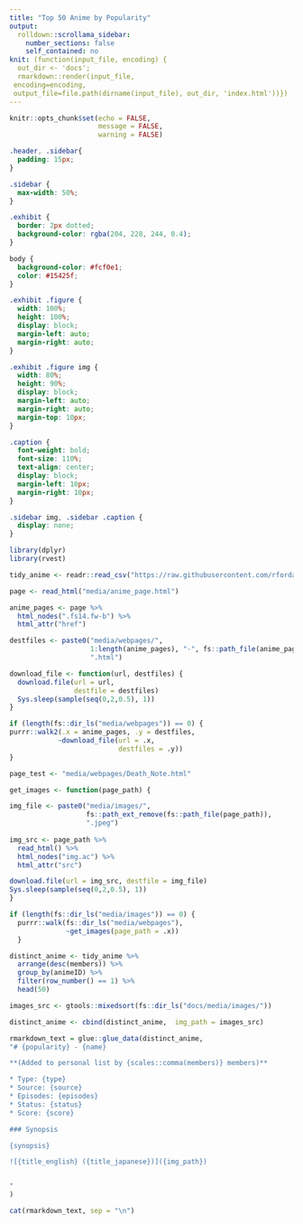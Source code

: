 ```yaml
---
title: "Top 50 Anime by Popularity"
output:
  rolldown::scrollama_sidebar:
    number_sections: false
    self_contained: no
knit: (function(input_file, encoding) {
  out_dir <- 'docs';
  rmarkdown::render(input_file,
 encoding=encoding,
 output_file=file.path(dirname(input_file), out_dir, 'index.html'))})
---
```


```r
knitr::opts_chunk$set(echo = FALSE, 
                      message = FALSE, 
                      warning = FALSE)
```

```css
.header, .sidebar{
  padding: 15px;
}

.sidebar {
  max-width: 50%;
}

.exhibit {
  border: 2px dotted;
  background-color: rgba(204, 228, 244, 0.4);
}

body {
  background-color: #fcf0e1;
  color: #15425f;
}

.exhibit .figure {
  width: 100%;
  height: 100%;
  display: block;
  margin-left: auto;
  margin-right: auto;
}

.exhibit .figure img {
  width: 80%;
  height: 90%;
  display: block;
  margin-left: auto;
  margin-right: auto;
  margin-top: 10px;
}

.caption {
  font-weight: bold;
  font-size: 110%;
  text-align: center;
  display: block;
  margin-left: 10px;
  margin-right: 10px;
}

.sidebar img, .sidebar .caption {
  display: none;
}
```

```r
library(dplyr)
library(rvest)

tidy_anime <- readr::read_csv("https://raw.githubusercontent.com/rfordatascience/tidytuesday/master/data/2019/2019-04-23/tidy_anime.csv")

page <- read_html("media/anime_page.html")
```

```r
anime_pages <- page %>% 
  html_nodes(".fs14.fw-b") %>% 
  html_attr("href") 

destfiles <- paste0("media/webpages/",
                    1:length(anime_pages), "-", fs::path_file(anime_pages), 
                    ".html")

download_file <- function(url, destfiles) {
  download.file(url = url, 
                destfile = destfiles)
  Sys.sleep(sample(seq(0,2,0.5), 1))
}

if (length(fs::dir_ls("media/webpages")) == 0) {
purrr::walk2(.x = anime_pages, .y = destfiles,
            ~download_file(url = .x, 
                           destfiles = .y))
}

page_test <- "media/webpages/Death_Note.html"

get_images <- function(page_path) {

img_file <- paste0("media/images/", 
                   fs::path_ext_remove(fs::path_file(page_path)), 
                   ".jpeg")  
  
img_src <- page_path %>%
  read_html() %>% 
  html_nodes("img.ac") %>%
  html_attr("src")

download.file(url = img_src, destfile = img_file)
Sys.sleep(sample(seq(0,2,0.5), 1))
}

if (length(fs::dir_ls("media/images")) == 0) {
  purrr::walk(fs::dir_ls("media/webpages"),
              ~get_images(page_path = .x))
  }
```


```r
distinct_anime <- tidy_anime %>% 
  arrange(desc(members)) %>% 
  group_by(animeID) %>% 
  filter(row_number() == 1) %>% 
  head(50)

images_src <- gtools::mixedsort(fs::dir_ls("docs/media/images/"))

distinct_anime <- cbind(distinct_anime,  img_path = images_src)
```

```r
rmarkdown_text = glue::glue_data(distinct_anime,
"# {popularity} - {name}

**(Added to personal list by {scales::comma(members)} members)** 

* Type: {type}  
* Source: {source} 
* Episodes: {episodes}
* Status: {status}
* Score: {score}

### Synopsis 

{synopsis} 

![{title_english} ({title_japanese})]({img_path})


"
)

cat(rmarkdown_text, sep = "\n")
```

